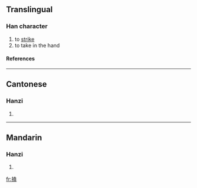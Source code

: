 ==Translingual==
===Han character===
{{Han char|rn=64|rad=手|as=10|sn=13|four=5401<sub>7</sub>|canj=手土戈廿 (QGIT)}}
# to [[strike]]
# to take in the hand
====References====
{{Han ref|kx=0446.260|dkj=12478|dj=0797.100|hdz=31928.130|uh=6415|ud=25621|bh=DDA4|bd=56740}}
----
==Cantonese==
===Hanzi===
{{yue-hanzi|jyut=|y=hap1}}
# {{defn|Cantonese}}
----
==Mandarin==
===Hanzi===
{{cmn-hanzi|pin=[[kè]] (ke4), [[lā]] (la1)|wg=k'o<sup>4</sup>, la<sup>1</sup>}}
# {{defn|Mandarin}}

[[fr:搕]]